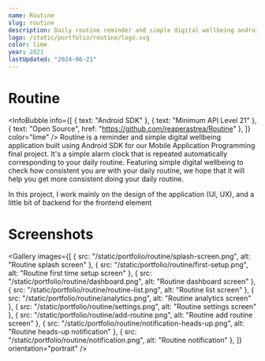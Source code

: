 ```yaml
---
name: Routine
slug: routine
description: Daily routine reminder and simple digital wellbeing android application.
logo: /static/portfolio/routine/logo.svg
color: lime
year: 2021
lastUpdated: "2024-06-21"
---
```


# Routine
<InfoBubble
    info={[
        { text: "Android SDK" },
        { text: "Minimum API Level 21" },
        { text: "Open Source", href: "https://github.com/reaperastrea/Routine" },
    ]}
    color="lime"
/>
Routine is a reminder and simple digital wellbeing application built using Android SDK for our Mobile Application Programming final project. It's a simple alarm clock that is repeated automatically corresponding to your daily routine. Featuring simple digital wellbeing to check how consistent you are with your daily routine, we hope that it will help you get more consistent doing your daily routine.

In this project, I work mainly on the design of the application (UI, UX), and a little bit of backend for the frontend element

# Screenshots
<Gallery
    images={[
        { src: "/static/portfolio/routine/splash-screen.png", alt: "Routine splash screen" },
        { src: "/static/portfolio/routine/first-setup.png", alt: "Routine first time setup screen" },
        { src: "/static/portfolio/routine/dashboard.png", alt: "Routine dashboard screen" },
        { src: "/static/portfolio/routine/routine-list.png", alt: "Routine list screen" },
        { src: "/static/portfolio/routine/analytics.png", alt: "Routine analytics screen" },
        { src: "/static/portfolio/routine/settings.png", alt: "Routine settings screen" },
        { src: "/static/portfolio/routine/add-routine.png", alt: "Routine add routine screen" },
        { src: "/static/portfolio/routine/notification-heads-up.png", alt: "Routine heads-up notification" },
        { src: "/static/portfolio/routine/notification.png", alt: "Routine notification" },
    ]}
    orientation="portrait"
/>